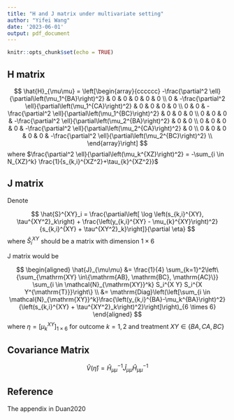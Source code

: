 ```yaml
---
title: "H and J matrix under multivariate setting"
author: "Yifei Wang"
date: '2023-06-01'
output: pdf_document
---
```


```r
knitr::opts_chunk$set(echo = TRUE)
```

## H matrix

$$
\hat{H}_{\mu\mu} = \left[\begin{array}{cccccc}
-\frac{\partial^2 \ell}{\partial\left(\mu_1^{BA}\right)^2} & 0   & 0  & 0  & 0  & 0  \\
0 & -\frac{\partial^2 \ell}{\partial\left(\mu_1^{CA}\right)^2}  & 0  & 0  & 0  & 0 \\
0  & 0  &  -\frac{\partial^2 \ell}{\partial\left(\mu_1^{BC}\right)^2} & 0 & 0 & 0 \\
0 & 0 & 0 & -\frac{\partial^2 \ell}{\partial\left(\mu_2^{BA}\right)^2} & 0 & 0  \\
0 & 0 & 0 & 0 &  -\frac{\partial^2 \ell}{\partial\left(\mu_2^{CA}\right)^2} & 0 \\
0 & 0 & 0 & 0 & 0 &  -\frac{\partial^2 \ell}{\partial\left(\mu_2^{BC}\right)^2} \\
\end{array}\right]
$$
where $\frac{\partial^2 \ell}{\partial\left(\mu_k^{XZ}\right)^2} = -\sum_{i \in N_{XZ}^k} \frac{1}{s_{k,i}^{XZ^2}+\tau_{k}^{XZ^2}}$

## J matrix

Denote

$$
\hat{S}^{XY}_i = \frac{\partial\left[ \log \left(s_{k,i}^{XY}, \tau^{XY^2}_k\right) + \frac{\left(y_{k,i}^{XY} - \mu_{k}^{XY}\right)^2}{s_{k,i}^{XY} + \tau^{XY^2}_k}\right]}{\partial \eta}
$$
where $\hat{S}^{XY}_i$ should be a matrix with dimension $1\times6$ 

J matrix would be

$$
\begin{aligned}
\hat{J}_{\mu\mu} &= \frac{1}{4} \sum_{k=1}^2\left\{\sum_{\mathrm{XY} \in\{\mathrm{AB}, \mathrm{BC}, \mathrm{AC}\}} \sum_{i \in \mathcal{N}_{\mathrm{XY}}^k} S_i^{X Y} S_i^{X Y^{\mathrm{T}}}\right\} \\
&= \mathrm{Diag}\left(\left[\sum_{i \in \mathcal{N}_{\mathrm{XY}}^k}\frac{\left(y_{k,i}^{BA}-\mu_k^{BA}\right)^2}{\left(s_{k,i}^{XY} + \tau^{XY^2}_k\right)^2}\right]\right)_{6 \times 6}
\end{aligned}
$$
where $\eta = \left[\mu_k^{XY}\right]_{1 \times 6}$ for outcome $k=1,2$ and treatment $XY \in \left\{BA, CA, BC\right\}$

## Covariance Matrix

$$
\hat{V}(\hat{\eta})=\hat{H}^{-1}_{\mu\mu} \hat{J}_{\mu\mu} \hat{H}^{-1}_{\mu\mu}
$$

## Reference

The appendix in Duan2020
